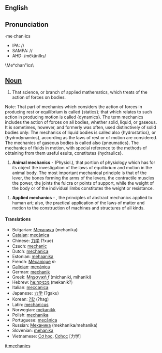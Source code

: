 {{Wikipedia}}
==English==
==Pronunciation==
·me·chan·ics
*IPA: //
*SAMPA: //
*AHD: /mĕkănĭks/

\Me*chan"ics\
==[[Noun]]==

#That science, or branch of applied mathematics, which treats of the action of forces on bodies.

Note: That part of mechanics which considers the action of forces in producing rest or equilibrium is called {statics}; that which relates to such action in       producing motion is called {dynamics}. The term mechanics includes the action of forces on all bodies, whether solid, liquid, or gaseous. It is sometimes, however, and formerly was often, used distinctively of solid bodies only: The mechanics of liquid bodies is called also {hydrostatics}, or {hydrodynamics},       according as the laws of rest or of motion are      considered. The mechanics of gaseous bodies is called also {pneumatics}. The mechanics of fluids in motion,       with special reference to the methods of obtaining from them useful esults, constitutes {hydraulics}.

#'''Animal mechanics''' -  (Physiol.), that portion of physiology which has for its object the investigation of the laws of equilibrium and motion in the animal body. The most important mechanical principle is that of the lever, the bones forming the arms of the levers, the contractile muscles the power, the joints the fulcra or points of support, while the weight of the body or of the individual limbs constitutes the weight or resistance.

#'''Applied mechanics''' - , the principles of abstract mechanics applied to human art; also, the practical application of the laws of matter and motion to the construction of machines and structures of all kinds.

==== Translations ====

*Bulgarian: [[Механика]] (mehanika)
*[[Catalan]]: [[mecànica]]
*Chinese: [[力学]] (?xue)
*Czech: [[mechanic]]
*Dutch: [[mechanica]]
*Estonian: [[mehaanika]]
*French: [[Mécanique]] ''m''
*[[Galician]]: [[mecánica]]
*German: [[mechanik]]
*Greek: [[Μηχανική]] ''f'' (michaniki, mihaniki)
*Hebrew: [[he:מכניקה]] (mekanik?)
*Italian: [[meccanica]]
*Japanese: [[力学]] (?gaku)
*Korean: [[?학]] (?hag)
*Latin: [[mechanicus]]
*Norwegian: [[mekanikk]]
*Polish: [[mechanika]]
*Portuguese: [[mecânica]]
*Russian: [[Механика]] (mekhanika/mehanika)
*Slovenian: [[mehanika]]
*Vietnamese: [[Cơ học]], [[Cơhọc]] [力学]

[[it:mechanics]]